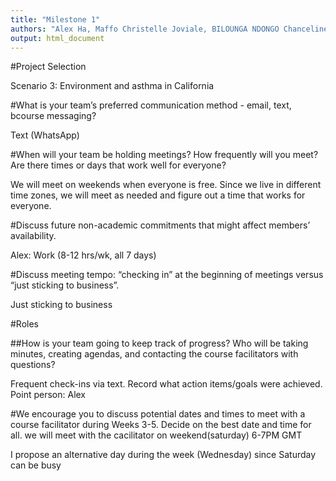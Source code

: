 ```yaml
--- 
title: "Milestone 1"
authors: "Alex Ha, Maffo Christelle Joviale, BILOUNGA NDONGO Chanceline"
output: html_document
---
```


#Project Selection

Scenario 3: Environment and asthma in California

#What is your team's preferred communication method - email, text, bcourse messaging?

Text (WhatsApp)

#When will your team be holding meetings? How frequently will you meet? Are there times or days that work well for everyone?

We will meet on weekends when everyone is free. Since we live in different time zones, we will meet as needed and figure out a time that works for everyone.

#Discuss future non-academic commitments that might affect members' availability.

Alex: Work (8-12 hrs/wk, all 7 days)

#Discuss meeting tempo: "checking in" at the beginning of meetings versus "just sticking to business".

Just sticking to business

#Roles

##How is your team going to keep track of progress? Who will be taking minutes, creating agendas, and contacting the course facilitators with questions?

Frequent check-ins via text. Record what action items/goals were achieved. Point person: Alex

#We encourage you to discuss potential dates and times to meet with a course facilitator during Weeks 3-5. Decide on the best date and time for all.
we will meet with the cacilitator on weekend(saturday) 6-7PM GMT

I propose an alternative day during the week (Wednesday) since Saturday can be busy

